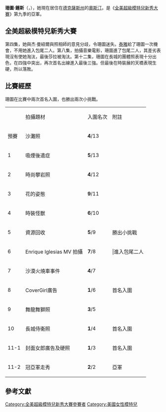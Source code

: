 {{Infobox Model
| name          = 珊圖‧鍾斯<br />{{en}}Chantal Jones
| image         = ChantalJones.jpg
| imagesize     = 220 px
| caption       = Photo by [http://www.robertdahey.com Robert Dahey]
| birthname     = Heather Chantal Jones
| birthdate     = {{birth date and age|1987|9|8}}
| location      = {{US}}[[德克薩斯州|德克薩斯州]][[奧斯汀|奧斯汀]]
| deathdate     = 
| deathplace    = 
| height        = {{Height|ft=5|in=11}}<ref name=FMD>{{en}}{{cite web |url=http://www.fashionmodeldirectory.com/models/Chantal_Jones |title=Profile of fashion model Chantal Jones |accessdate=2008-07-16 |archive-date=2008-07-04 |archive-url=https://web.archive.org/web/20080704011830/http://www.fashionmodeldirectory.com/models/Chantal_Jones |dead-url=no }}</ref>
| weight        = 
| haircolor     = 金髮<ref name=FMD/>
| eyecolor      = 綠色<ref name=FMD/>
| measurements  = (US) 34-25-35<br />(EU) 86.5-63.5-89<ref name=FMD/>
| dress size    = (US) 6 ; (EU) 36<ref name=FMD/>
| shoesize      = (US) 9 ; (EU) 41<ref name=FMD/>
| agency        = Nous Model Management, <br />L.A. Models, <br />62 Models & Talent
| alias(es)     = Chantal
| spouse        = 
| homepage      = 
}}
'''珊圖‧鍾斯'''（{{lang-en|Chantal Jones}}，{{bd|1987年|9月8日}}），她現在居住在[[德克薩斯州|德克薩斯州]]的[[奧斯汀|奧斯汀]]。是《[[全美超級模特兒新秀大賽|全美超級模特兒新秀大賽]]》第九季的亞軍。

==全美超級模特兒新秀大賽==
第四集，她與杰‧曼紐爾與照相師的意見分歧，令珊圖迷失。[[泰雅|泰雅]]給了珊圖一次機會，不用她進入包尾二人。第八集，拍攝音樂電影，珊圖進了包尾二人，其差劣表現沒有使她淘汰，最後莎拉被淘汰。第十二集，珊圖在長城的團體照表現十分出色，在四強中突出，再次首名出線進入最後三強。但最後在時裝展的天橋表現生硬，所以落敗。

==  比賽經歷  ==
珊圖在比賽中兩次首名入圍，也勝出兩次小挑戰。
{| border="1" colour="black"
|- 
|  || 拍攝題材 || 入圍名次 || 附註
|- 
| 預賽 || 沙灘照 || '''4'''/13||
|- 
| 1 || 吸煙後遺症 || '''5'''/13|| 
|- 
| 2 || 時尚攀岩照 ||'''4'''/12||
|- 
| 3 || 花的姿態 || '''9'''/11||
|- 
| 4 || 時裝怪獸 || '''6'''/10||
|- 
| 5 || 資源回收 || '''5'''/9||勝出小挑戰
|- 
| 6 || Enrique Iglesias MV 拍攝 || '''7'''/8|||進入包尾二人
|-
| 7 || 沙漠火燒車事件 || '''4'''/7||
|- 
| 8 || CoverGirl廣告 || '''1'''/6||首名入圍
|- 
| 9 || 舞龍舞獅照 || '''3'''/5||
|- 
| 10 || 長城侍衞照 || '''1'''/4||首名入圍
|- 
| 11-1 || 封面女郎廣告及硬照 || '''1'''/3||首名入圍
|-
| 11-2 || 冠亞軍走秀 || '''2'''/2||亞軍
|}

== 參考文獻 ==

{{reflist}}

{{start box}}
{{succession box|title=[[全美超級模特兒新秀大賽|全美超級模特兒新秀大賽]]亚軍
|years=[[全美超級模特兒新秀大賽_(第九季)|第九季]]
| before = [[娜塔莎·加爾金娜|娜塔莎·加爾金娜]]
| after  = [[安雅·岡|安雅·岡]]
}}
{{end}} 

{{America's Next Top Model}}

{{DEFAULTSORT:Jones, Chantal}}
[[Category:全美超級模特兒新秀大賽參賽者|Category:全美超級模特兒新秀大賽參賽者]]
[[Category:美國女性模特兒|Category:美國女性模特兒]]